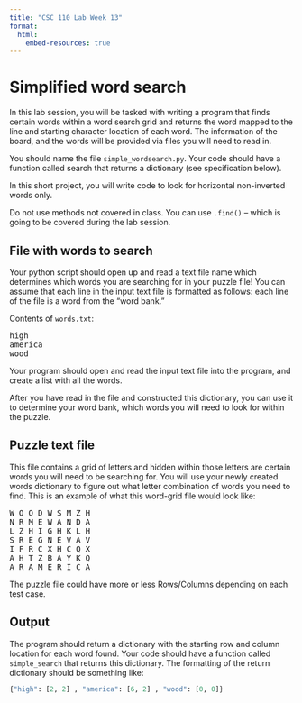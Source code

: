 ```yaml
---
title: "CSC 110 Lab Week 13"
format:
  html:
    embed-resources: true
---
```


# Simplified word search

In this lab session, you will be tasked with writing a program that finds certain words within a word search grid and returns the word mapped to the line and starting character location of each word. The information of the board, and the words will be provided via files you will need to read in.

You should name the file `simple_wordsearch.py`. Your code should have a function called search that returns a dictionary (see specification below).

In this short project, you will write code to look for horizontal non-inverted words only.

Do not use methods not covered in class. You can use `.find()` -- which is going to be covered during the lab session.

## File with words to search

Your python script should open up and read a text file name which determines which words you are searching for in your puzzle file! You can assume that each line in the input text file is formatted as follows: each line of the file is a word from the "word bank."

Contents of `words.txt`:

<pre>
high
america
wood
</pre>

Your program should open and read the input text file into the program, and create a list with all the words.

After you have read in the file and constructed this dictionary, you can use it to determine your word bank, which words you will need to look for within the puzzle.

## Puzzle text file

This file contains a grid of letters and hidden within those letters are certain words you will need to be searching for. You will use your newly created words dictionary to figure out what letter combination of words you need to find. This is an example of what this word-grid file would look like:

<pre>
W O O D W S M Z H 
N R M E W A N D A 
L Z H I G H K L H 
S R E G N E V A V 
I F R C X H C Q X 
A H T Z B A Y K Q 
A R A M E R I C A
</pre>

The puzzle file could have more or less Rows/Columns depending on each test case.

## Output

The program should return a dictionary with the starting row and column location for each word found. Your code should have a function called `simple_search` that returns this dictionary. The formatting of the return dictionary should be something like:

```python
{"high": [2, 2] , "america": [6, 2] , "wood": [0, 0]}
```

